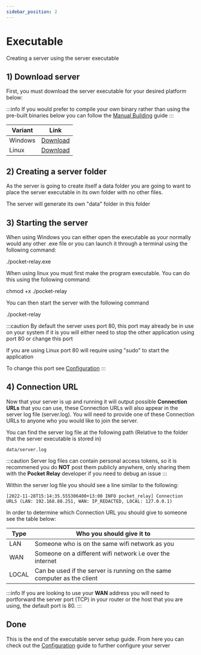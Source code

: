 ```yaml
---
sidebar_position: 2
---
```



# Executable

Creating a server using the server executable

## 1) Download server

First, you must download the server executable for your desired platform below:

:::info
If you would prefer to compile your own binary rather than using the pre-built binaries below
you can follow the [Manual Building](./manual-building) guide
:::


| Variant                | Link                                                                                                |
| ---------------------- | --------------------------------------------------------------------------------------------------- |
| <WindowsIcon/> Windows | [Download](https://github.com/PocketRelay/Server/releases/latest/download/pocket-relay-windows.exe) |
| <LinuxIcon/> Linux     | [Download](https://github.com/PocketRelay/Server/releases/latest/download/pocket-relay-linux)       |

## 2) Creating a server folder

As the server is going to create itself a data folder you are going to want to place the server executable in its own folder with no other files.

The server will generate its own "data" folder in this folder

## 3) Starting the server

<Tabs groupId="platform">
  <TabItem value="windows" label="Windows" default>
    <p>
      When using Windows you can either open the executable as your normally
      would any other .exe file or you can launch it through a terminal using
      the following command:
    </p>
    <CodeBlock language="sh">./pocket-relay.exe</CodeBlock>
  </TabItem>
  <TabItem value="linux" label="Linux">
    <p>
      When using linux you must first make the program executable. You can do
      this using the following command:
    </p>
    <CodeBlock language="sh">chmod +x ./pocket-relay</CodeBlock>
    <p>You can then start the server with the following command</p>
    <CodeBlock language="sh">./pocket-relay</CodeBlock>
  </TabItem>
</Tabs>

:::caution
By default the server uses port 80, this port may already be in use on your system if it is
you will either need to stop the other application using port 80 or change this port

If you are using Linux port 80 will require using "sudo" to start the application

To change this port see [Configuration](./configuration)
:::

## 4) Connection URL

Now that your server is up and running it will output possible **Connection URLs** that you can use, these Connection URLs will also appear
in the server log file (server.log). You will need to provide one of these Connection URLs to anyone who you would like to join the server.

You can find the server log file at the following path (Relative to the folder that the server executable is stored in)

```
data/server.log
```

:::caution
Server log files can contain personal access tokens, so it is recommened you do **NOT** post them publicly anywhere, only sharing them with
the **Pocket Relay** developer if you need to debug an issue
:::

Within the server log file you should see a line similar to the following:

```log
[2022-11-28T15:14:35.555306400+13:00 INFO pocket_relay] Connection URLS (LAN: 192.168.88.251, WAN: IP_REDACTED, LOCAL: 127.0.0.1)
```

In order to determine which Connection URL you should give to someone see the table below:

| Type  | Who you should give it to                                               |
| ----- | ----------------------------------------------------------------------- |
| LAN   | Someone who is on the same wifi network as you                          |
| WAN   | Someone on a different wifi network i.e over the internet               |
| LOCAL | Can be used if the server is running on the same computer as the client |

:::info
If you are looking to use your **WAN** address you will need to portforward the server port (TCP) in your
router or the host that you are using, the default port is 80.
:::

## Done

This is the end of the executable server setup guide. From here you can check out the [Configuration](./configuration) guide to further configure your server
